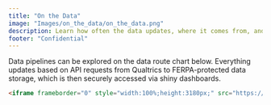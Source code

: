 ```yaml
---
title: "On the Data"
image: "Images/on_the_data/on_the_data.png"
description: Learn how often the data updates, where it comes from, and how items like student work, course assessments, or mindsets are scored.
footer: "Confidential"
---
```


Data pipelines can be explored on the data route chart below. Everything updates based on API requests from Qualtrics to FERPA-protected data storage, which is then securely accessed via shiny dashboards.

```html
<iframe frameborder="0" style="width:100%;height:3180px;" src="https://viewer.diagrams.net/?tags=%7B%7D&lightbox=1&highlight=0000ff&edit=_blank&layers=1&nav=1#G1xk-YR3Hpq8xURlrlfkmBXsRVW-sdTC7M"></iframe>
```